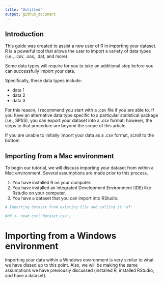 ```yaml
---
title: "Untitled"
output: github_document
---
```



## Introduction

This guide was created to assist a new user of R in importing your dataset. R is a powerful tool that allows the user to import a variety of data types (i.e., .csv, .sas, .dat, and more). 

::: {.callout-note appearance="simple"}

Some data types will require for you to take an additional step before you can successfully import your data. 

:::


Specifically, these data types include:

* data 1
* data 2
* data 3

For this reason, I recommend you start with a .csv file if you are able to. If you have an alternative data type specific to a particular statistical package (i.e., SPSS), you can export your dataset into a .csv format; however, the steps to that procedure are beyond the scope of this article. 

If you are unable to initially import your data as a .csv format, scroll to the bottom 


## Importing from a Mac environment

To begin our tutorial, we will discuss importing your dataset from within a Mac environment. Several assumptions are made prior to this process. 

1. You have installed R on your computer.
2. You have installed an Integrated Development Environment (IDE) like Rstudio on your computer.
3. You have a dataset that you can import into RStudio.

```r

# Importing dataset from existing file and calling it 'df'

#df <- read.csv('dataset.csv')


```

# Importing from a Windows environment

Importing your data within a Windows environment is very similar to what we have dissed up to this point. Also, we will be making the same assumptions we have previously discussed (installed R, installed RStudio, and have a dataset). 